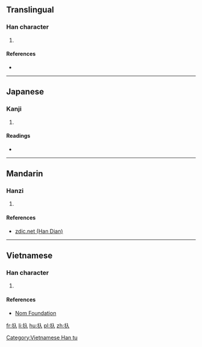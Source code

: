 ==Translingual==

===Han character===
{{Han char|rn=64|rad=手|as=02|sn=5|four=|canj=手人 (QO), X手人 (XQO)|ids=⿰[[扌]][[入]]}}

# {{defn|Han|sort=手02}}

====References====
* {{Han ref|kx=0417.131|dkj=11788|dj=0764.060|hdz=31827.041|uh=6256|ud=25174}}

----

==Japanese==

===Kanji===
{{ja-kanji|grade=|rs=手02}}

# {{defn|lang=ja|sort=手02}}

====Readings====
* {{ja-readings|on=|kun=[[はめる]] (hameru), [[しぼる]] (shiboru)}}

----

==Mandarin==

===Hanzi===
{{cmn-hanzi|pin=[[rù]] ([[ru4]])|wg=ju<sup>4</sup>}}

# {{defn|lang=cmn|sort=手02}}

====References====
*[http://www.zdic.net/z/1a/js/6256.htm zdic.net (Han Dian)]

----

==Vietnamese==
===Han character===
{{vi-readings|rs=手02| hanviet = [[nhấp]], [[nhẹp]]}}

# {{defn|lang=vi|sort=手02}}

====References====
*[http://nomfoundation.org/common/nom_details.php?codepoint=6256 Nom Foundation]

[[Category:Vietnamese Han tu]]

[[fr:扖]]
[[li:扖]]
[[hu:扖]]
[[pl:扖]]
[[zh:扖]]